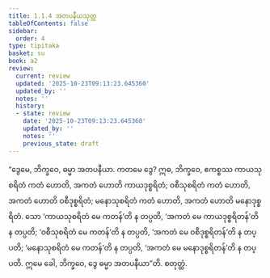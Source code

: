 ```yaml
---
title: 1.1.4 အတပနီယသုတ္တ
tableOfContents: false
sidebar:
  order: 4
type: tipitaka
basket: su
book: a2
review:
  current: review
  updated: '2025-10-23T09:13:23.645360'
  updated_by: ''
  notes: ''
  history:
  - state: review
    date: '2025-10-23T09:13:23.645360'
    updated_by: ''
    notes: ''
    previous_state: draft
---
```



<ReviewStatus review={frontmatter.review} showDetails={true} />

<HypothesisAnnotation frontmatter={frontmatter} />

<DynamicBreadcrumb />

<Division number="4" book="a2" e="ch" v="15" p="51">

<Paragraph number="12" book="a2">
“ဒွေမေ, ဘိက္ခဝေ, ဓမ္မာ အတပနီယာ. ကတမေ ဒွေ? ဣဓ, ဘိက္ခဝေ, ဧကစ္စဿ ကာယသုစရိတံ ကတံ ဟောတိ, အကတံ ဟောတိ ကာယဒုစ္စရိတံ; ဝစီသုစရိတံ ကတံ ဟောတိ, အကတံ ဟောတိ ဝစီဒုစ္စရိတံ; မနောသုစရိတံ ကတံ ဟောတိ, အကတံ ဟောတိ မနောဒုစ္စရိတံ. သော ‘ကာယသုစရိတံ မေ ကတန်’တိ န တပ္ပတိ, ‘အကတံ မေ ကာယဒုစ္စရိတန်’တိ န တပ္ပတိ; ‘ဝစီသုစရိတံ မေ ကတန်’တိ န တပ္ပတိ, ‘အကတံ မေ ဝစီဒုစ္စရိတန်’တိ န တပ္ပတိ; ‘မနောသုစရိတံ မေ ကတန်’တိ န တပ္ပတိ, ‘အကတံ မေ မနောဒုစ္စရိတန်’တိ န တပ္ပတိ. ဣမေ ခေါ, ဘိက္ခဝေ, ဒွေ ဓမ္မာ အတပနီယာ”တိ.

</Paragraph>
</Division>

<Paragraph number="13" type="center" book="a2">
စတုတ္ထံ.
</Paragraph>